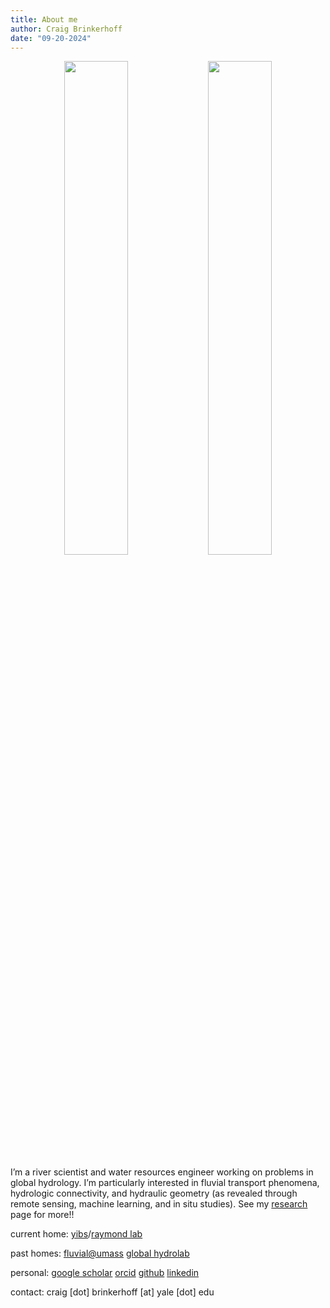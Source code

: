 ```yaml
---
title: About me
author: Craig Brinkerhoff
date: "09-20-2024"
---
```


<center>

![](pic.jpg){width=45%} ![](pic2.jpg){width=45%}

</center>

I’m a river scientist and water resources engineer working on problems in global hydrology. I'm particularly interested in fluvial transport phenomena, hydrologic connectivity, and hydraulic geometry (as revealed through remote sensing, machine learning, and in situ studies). See my [research](/research/) page for more!!

current home: <a href="https://yibs.yale.edu/" target="_blank">yibs</a>/<a href="https://raymond-lab.yale.edu/" target="_blank">raymond lab</a>

past homes: <a href="https://blogs.umass.edu/cjgleason/" target="_blank">fluvial@umass</a> <a href="https://wp.geog.mcgill.ca/hydrolab/" target="_blank">global hydrolab</a>

personal: <a href="https://scholar.google.com/citations?user=QeBtmYkAAAAJ&hl=en&oi=ao" target="_blank">google scholar</a> <a href="https://orcid.org/0000-0001-6701-4835" target="_blank">orcid</a> <a href="https://github.com/craigbrinkerhoff" target="_blank">github</a> <a href="https://linkedin.com/in/brinkerhoff" target="_blank">linkedin</a>

contact: craig [dot] brinkerhoff [at] yale [dot] edu
